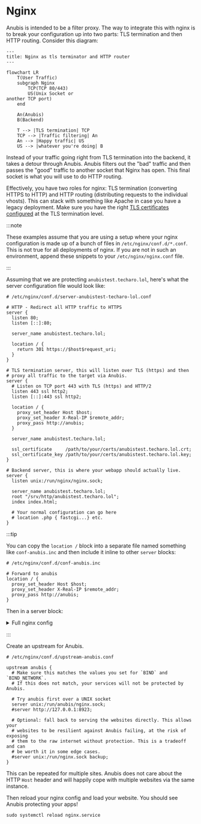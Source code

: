 # Nginx

Anubis is intended to be a filter proxy. The way to integrate this with nginx is to break your configuration up into two parts: TLS termination and then HTTP routing. Consider this diagram:

```mermaid
---
title: Nginx as tls terminator and HTTP router
---

flowchart LR
    T(User Traffic)
    subgraph Nginx
        TCP(TCP 80/443)
        US(Unix Socket or
another TCP port)
    end

    An(Anubis)
    B(Backend)

    T --> |TLS termination| TCP
    TCP --> |Traffic filtering| An
    An --> |Happy traffic| US
    US --> |whatever you're doing| B
```

Instead of your traffic going right from TLS termination into the backend, it takes a detour through Anubis. Anubis filters out the "bad" traffic and then passes the "good" traffic to another socket that Nginx has open. This final socket is what you will use to do HTTP routing.

Effectively, you have two roles for nginx: TLS termination (converting HTTPS to HTTP) and HTTP routing (distributing requests to the individual vhosts). This can stack with something like Apache in case you have a legacy deployment. Make sure you have the right [TLS certificates configured](https://code.kuederle.com/letsencrypt/) at the TLS termination level.

:::note

These examples assume that you are using a setup where your nginx configuration is made up of a bunch of files in `/etc/nginx/conf.d/*.conf`. This is not true for all deployments of nginx. If you are not in such an environment, append these snippets to your `/etc/nginx/nginx.conf` file.

:::

Assuming that we are protecting `anubistest.techaro.lol`, here's what the server configuration file would look like:

```nginx
# /etc/nginx/conf.d/server-anubistest-techaro-lol.conf

# HTTP - Redirect all HTTP traffic to HTTPS
server {
  listen 80;
  listen [::]:80;

  server_name anubistest.techaro.lol;

  location / {
    return 301 https://$host$request_uri;
  }
}

# TLS termination server, this will listen over TLS (https) and then
# proxy all traffic to the target via Anubis.
server {
  # Listen on TCP port 443 with TLS (https) and HTTP/2
  listen 443 ssl http2;
  listen [::]:443 ssl http2;

  location / {
    proxy_set_header Host $host;
    proxy_set_header X-Real-IP $remote_addr;
    proxy_pass http://anubis;
  }

  server_name anubistest.techaro.lol;

  ssl_certificate     /path/to/your/certs/anubistest.techaro.lol.crt;
  ssl_certificate_key /path/to/your/certs/anubistest.techaro.lol.key;
}

# Backend server, this is where your webapp should actually live.
server {
  listen unix:/run/nginx/nginx.sock;

  server_name anubistest.techaro.lol;
  root "/srv/http/anubistest.techaro.lol";
  index index.html;

  # Your normal configuration can go here
  # location .php { fastcgi...} etc.
}
```

:::tip

You can copy the `location /` block into a separate file named something like `conf-anubis.inc` and then include it inline to other `server` blocks:

```nginx
# /etc/nginx/conf.d/conf-anubis.inc

# Forward to anubis
location / {
  proxy_set_header Host $host;
  proxy_set_header X-Real-IP $remote_addr;
  proxy_pass http://anubis;
}
```

Then in a server block:

<details>
<summary>Full nginx config</summary>

```nginx
# /etc/nginx/conf.d/server-mimi-techaro-lol.conf

server {
  # Listen on 443 with SSL
  listen 443 ssl http2;
  listen [::]:443 ssl http2;

  # Slipstream via Anubis
  include "conf-anubis.inc";

  server_name mimi.techaro.lol;

  ssl_certificate     /path/to/your/certs/mimi.techaro.lol.crt;
  ssl_certificate_key /path/to/your/certs/mimi.techaro.lol.key;
}

server {
  listen unix:/run/nginx/nginx.sock;

  server_name mimi.techaro.lol;
  root "/srv/http/mimi.techaro.lol";
  index index.html;

  # Your normal configuration can go here
  # location .php { fastcgi...} etc.
}
```

</details>

:::

Create an upstream for Anubis.

```nginx
# /etc/nginx/conf.d/upstream-anubis.conf

upstream anubis {
  # Make sure this matches the values you set for `BIND` and `BIND_NETWORK`.
  # If this does not match, your services will not be protected by Anubis.

  # Try anubis first over a UNIX socket
  server unix:/run/anubis/nginx.sock;
  #server http://127.0.0.1:8923;

  # Optional: fall back to serving the websites directly. This allows your
  # websites to be resilient against Anubis failing, at the risk of exposing
  # them to the raw internet without protection. This is a tradeoff and can
  # be worth it in some edge cases.
  #server unix:/run/nginx.sock backup;
}
```

This can be repeated for multiple sites. Anubis does not care about the HTTP `Host` header and will happily cope with multiple websites via the same instance.

Then reload your nginx config and load your website. You should see Anubis protecting your apps!

```text
sudo systemctl reload nginx.service
```
